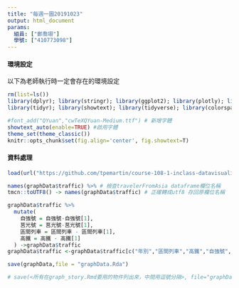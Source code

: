 ```yaml
---
title: "每週一圖20191023"
output: html_document
params:
  組員: ["鄭喬翊"]  
  學號: ["410773098"]
---
```


#### 環境設定

以下為老師執行時一定會存在的環境設定
```r
rm(list=ls())
library(dplyr); library(stringr); library(ggplot2); library(plotly); library(lubridate); library(readr); library(colorspace); library(grDevices); library(shiny); library(shinyjs); library(scales)
library(tidyr); library(showtext); library(tidyverse); library(colorspace)

#font_add("QYuan","cwTeXQYuan-Medium.ttf") # 新增字體
showtext_auto(enable=TRUE) #啟用字體
theme_set(theme_classic())
knitr::opts_chunk$set(fig.align='center', fig.showtext=T)
```

#### 資料處理
  
```r
load(url("https://github.com/tpemartin/course-108-1-inclass-datavisualization/blob/master/%E4%BD%9C%E5%93%81%E5%B1%95%E7%A4%BA/homework2/graphData_homework2_025.Rda?raw=true")) 

names(graphData$traffic) %>% # 檢查travelerFromAsia dataframe欄位名稱
tmcn::toUTF8() -> names(graphData$traffic) # 正確轉成utf8 存回原欄位名稱

graphData$traffic %>%
  mutate(
    自強號 = 自強號-自強號[1],
    莒光號 = 莒光號-莒光號[1],
    區間列車 = 區間列車 - 區間列車[1],
    高鐵 = 高鐵 - 高鐵[1]
  ) ->graphData$traffic
graphData$traffic <-graphData$traffic[c("年別","區間列車","高鐵","自強號","莒光號")]

save(graphData,file = "graphData.Rda")

# save(<所有在graph_story.Rmd要用的物件列出來，中間用逗號分隔>, file="graphData.Rda") # 此行放在最後一行
```

